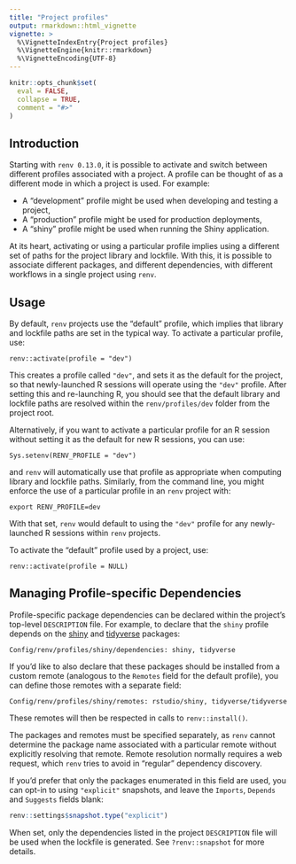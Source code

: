 ```yaml
---
title: "Project profiles"
output: rmarkdown::html_vignette
vignette: >
  %\VignetteIndexEntry{Project profiles}
  %\VignetteEngine{knitr::rmarkdown}
  %\VignetteEncoding{UTF-8}
---
```


```r
knitr::opts_chunk$set(
  eval = FALSE,
  collapse = TRUE,
  comment = "#>"
)
```


## Introduction

Starting with `renv 0.13.0`, it is possible to activate and switch between
different profiles associated with a project. A profile can be thought of as
a different mode in which a project is used. For example:

- A "development" profile might be used when developing and testing a project,
- A "production" profile might be used for production deployments,
- A "shiny" profile might be used when running the Shiny application.

At its heart, activating or using a particular profile implies using a different
set of paths for the project library and lockfile. With this, it is possible
to associate different packages, and different dependencies, with different
workflows in a single project using `renv`.


## Usage

By default, `renv` projects use the "default" profile, which implies that
library and lockfile paths are set in the typical way. To activate a particular
profile, use:

```
renv::activate(profile = "dev")
```

This creates a profile called `"dev"`, and sets it as the default for the
project, so that newly-launched R sessions will operate using the `"dev"`
profile. After setting this and re-launching R, you should see that the
default library and lockfile paths are resolved within the `renv/profiles/dev`
folder from the project root.

Alternatively, if you want to activate a particular profile for an R session
without setting it as the default for new R sessions, you can use:

```
Sys.setenv(RENV_PROFILE = "dev")
```

and `renv` will automatically use that profile as appropriate when computing
library and lockfile paths. Similarly, from the command line, you might
enforce the use of a particular profile in an `renv` project with:

```
export RENV_PROFILE=dev
```

With that set, `renv` would default to using the `"dev"` profile for any
newly-launched R sessions within `renv` projects.

To activate the "default" profile used by a project, use:

```
renv::activate(profile = NULL)
```


## Managing Profile-specific Dependencies

Profile-specific package dependencies can be declared within the project's
top-level `DESCRIPTION` file. For example, to declare that the `shiny`
profile depends on the [shiny] and [tidyverse] packages:

```
Config/renv/profiles/shiny/dependencies: shiny, tidyverse
```

If you'd like to also declare that these packages should be installed from
a custom remote (analogous to the `Remotes` field for the default profile),
you can define those remotes with a separate field:

```
Config/renv/profiles/shiny/remotes: rstudio/shiny, tidyverse/tidyverse
```

These remotes will then be respected in calls to `renv::install()`.

The packages and remotes must be specified separately, as `renv` cannot
determine the package name associated with a particular remote without
explicitly resolving that remote. Remote resolution normally requires a web
request, which `renv` tries to avoid in "regular" dependency discovery.

If you'd prefer that only the packages enumerated in this field are used, you
can opt-in to using `"explicit"` snapshots, and leave the `Imports`, `Depends`
and `Suggests` fields blank:

```r
renv::settings$snapshot.type("explicit")
```

When set, only the dependencies listed in the project `DESCRIPTION` file will
be used when the lockfile is generated. See `?renv::snapshot` for more details.



[shiny]: https://shiny.rstudio.com/
[tidyverse]: https://www.tidyverse.org/
